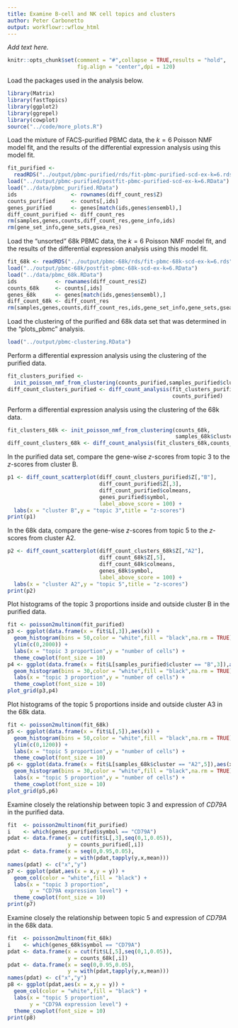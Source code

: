 ```yaml
---
title: Examine B-cell and NK cell topics and clusters
author: Peter Carbonetto
output: workflowr::wflow_html
---
```


*Add text here.*

```r
knitr::opts_chunk$set(comment = "#",collapse = TRUE,results = "hold",
                      fig.align = "center",dpi = 120)
```

Load the packages used in the analysis below.

```r
library(Matrix)
library(fastTopics)
library(ggplot2)
library(ggrepel)
library(cowplot)
source("../code/more_plots.R")
```

Load the mixture of FACS-purified PBMC data, the $k = 6$ Poisson NMF
model fit, and the results of the differential expression analysis
using this model fit.

```r
fit_purified <-
  readRDS("../output/pbmc-purified/rds/fit-pbmc-purified-scd-ex-k=6.rds")$fit
load("../output/pbmc-purified/postfit-pbmc-purified-scd-ex-k=6.RData")
load("../data/pbmc_purified.RData")
ids                 <- rownames(diff_count_res$Z)
counts_purified     <- counts[,ids]
genes_purified      <- genes[match(ids,genes$ensembl),]
diff_count_purified <- diff_count_res
rm(samples,genes,counts,diff_count_res,gene_info,ids)
rm(gene_set_info,gene_sets,gsea_res)
```

Load the "unsorted" 68k PBMC data, the $k = 6$ Poisson NMF model fit,
and the results of the differential expression analysis using this
model fit.

```r
fit_68k <- readRDS("../output/pbmc-68k/rds/fit-pbmc-68k-scd-ex-k=6.rds")$fit
load("../output/pbmc-68k/postfit-pbmc-68k-scd-ex-k=6.RData")
load("../data/pbmc_68k.RData")
ids            <- rownames(diff_count_res$Z)
counts_68k     <- counts[,ids]
genes_68k      <- genes[match(ids,genes$ensembl),]
diff_count_68k <- diff_count_res
rm(samples,genes,counts,diff_count_res,ids,gene_set_info,gene_sets,gsea_res)
```

Load the clustering of the purified and 68k data set that was
determined in the "plots_pbmc" analysis.

```r
load("../output/pbmc-clustering.RData")
```

Perform a differential expression analysis using the clustering of the
purified data.

```r
fit_clusters_purified <-
  init_poisson_nmf_from_clustering(counts_purified,samples_purified$cluster)
diff_count_clusters_purified <- diff_count_analysis(fit_clusters_purified,
                                                    counts_purified)
```

Perform a differential expression analysis using the clustering of the
68k data.

```r
fit_clusters_68k <- init_poisson_nmf_from_clustering(counts_68k,
                                                     samples_68k$cluster)
diff_count_clusters_68k <- diff_count_analysis(fit_clusters_68k,counts_68k)
```

In the purified data set, compare the gene-wise *z*-scores from topic
3 to the $z$-scores from cluster B.

```r
p1 <- diff_count_scatterplot(diff_count_clusters_purified$Z[,"B"],
                             diff_count_purified$Z[,3],
							 diff_count_purified$colmeans,
							 genes_purified$symbol,
							 label_above_score = 100) +
  labs(x = "cluster B",y = "topic 3",title = "z-scores")
print(p1)
```

In the 68k data, compare the gene-wise *z*-scores from topic 5 to the
$z$-scores from cluster A2.

```r
p2 <- diff_count_scatterplot(diff_count_clusters_68k$Z[,"A2"],
                             diff_count_68k$Z[,5],
							 diff_count_68k$colmeans,
							 genes_68k$symbol,
							 label_above_score = 100) +
  labs(x = "cluster A2",y = "topic 5",title = "z-scores")
print(p2)
```

Plot histograms of the topic 3 proportions inside and outside
cluster B in the purified data.

```r
fit <- poisson2multinom(fit_purified)
p3 <- ggplot(data.frame(x = fit$L[,3]),aes(x)) +
  geom_histogram(bins = 50,color = "white",fill = "black",na.rm = TRUE) +
  ylim(c(0,2000)) +
  labs(x = "topic 3 proportion",y = "number of cells") +
  theme_cowplot(font_size = 10)
p4 <- ggplot(data.frame(x = fit$L[samples_purified$cluster == "B",3]),aes(x)) +
  geom_histogram(bins = 30,color = "white",fill = "black",na.rm = TRUE) +
  labs(x = "topic 3 proportion",y = "number of cells") +
  theme_cowplot(font_size = 10)
plot_grid(p3,p4)
```

Plot histograms of the topic 5 proportions inside and outside cluster
A3 in the 68k data.

```r
fit <- poisson2multinom(fit_68k)
p5 <- ggplot(data.frame(x = fit$L[,5]),aes(x)) +
  geom_histogram(bins = 50,color = "white",fill = "black",na.rm = TRUE) +
  ylim(c(0,1200)) +
  labs(x = "topic 5 proportion",y = "number of cells") +
  theme_cowplot(font_size = 10)
p6 <- ggplot(data.frame(x = fit$L[samples_68k$cluster == "A2",5]),aes(x)) +
  geom_histogram(bins = 30,color = "white",fill = "black",na.rm = TRUE) +
  labs(x = "topic 5 proportion",y = "number of cells") +
  theme_cowplot(font_size = 10)
plot_grid(p5,p6)
```

Examine closely the relationship between topic 3 and expression of
*CD79A* in the purified data.

```r
fit  <- poisson2multinom(fit_purified)
i    <- which(genes_purified$symbol == "CD79A")
pdat <- data.frame(x = cut(fit$L[,3],seq(0,1,0.05)),
                   y = counts_purified[,i])
pdat <- data.frame(x = seq(0,0.95,0.05),
                   y = with(pdat,tapply(y,x,mean)))
names(pdat) <- c("x","y")
p7 <- ggplot(pdat,aes(x = x,y = y)) +
  geom_col(color = "white",fill = "black") +
  labs(x = "topic 3 proportion",
       y = "CD79A expression level") +
  theme_cowplot(font_size = 10)
print(p7)
```

Examine closely the relationship between topic 5 and expression of
*CD79A* in the 68k data.

```r
fit  <- poisson2multinom(fit_68k)
i    <- which(genes_68k$symbol == "CD79A")
pdat <- data.frame(x = cut(fit$L[,5],seq(0,1,0.05)),
                   y = counts_68k[,i])
pdat <- data.frame(x = seq(0,0.95,0.05),
                   y = with(pdat,tapply(y,x,mean)))
names(pdat) <- c("x","y")
p8 <- ggplot(pdat,aes(x = x,y = y)) +
  geom_col(color = "white",fill = "black") +
  labs(x = "topic 5 proportion",
       y = "CD79A expression level") +
  theme_cowplot(font_size = 10)
print(p8)
```
